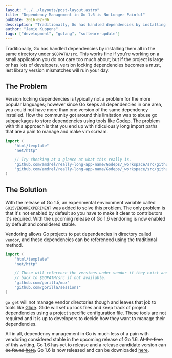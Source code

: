 ```yaml
---
layout: "../../layouts/post-layout.astro"
title: "Dependency Management in Go 1.6 is No Longer Painful"
pubDate: 2016-02-06
description: "Traditionally, Go has handled dependencies by installing them all in the same directory; but with Go 1.6, vendoring is now offical."
author: "Jamie Kuppens"
tags: ["development", "golang", "software-update"]
---
```



<OutdatedNotice />

Traditionally, Go has handled dependencies by installing them all in the same directory under
`$GOPATH/src`. This works fine if you're working on a small application you do not care too much
about; but if the project is large or has lots of developers, version locking dependencies becomes a
must, lest library version mismatches will ruin your day.

## The Problem

Version locking dependencies is typically not a problem for the more popular
languages; however since Go keeps all dependencies in one area, you could not have more than
one version of the same dependency installed. How the community got around this limitation was to
abuse go subpackages to store dependencies using tools like [Godep](https://github.com/tools/godep).
The problem with this approach is that you end up with ridiculously long import paths that are a
pain to manage and make vim scream.

```go
import (
	"html/template"
	"net/http"

	// Try checking at a glance at what this really is.
	"github.com/amdrel/really-long-app-name/Godeps/_workspace/src/github.com/gorilla/mux"
	"github.com/amdrel/really-long-app-name/Godeps/_workspace/src/github.com/gorilla/sessions"
)
```

## The Solution

With the release of Go 1.5, an experimental environment variable called `GO15VENDOREXPERIMENT` was
added to solve this problem. The only problem is that it's not enabled by default so you have to
make it clear to contributors it's required. With the upcoming release of Go 1.6 vendoring
is now enabled by default and considered stable.

Vendoring allows Go projects to put dependencies in directory called `vendor`, and these
dependencies can be referenced using the traditional method.

```go
import (
	"html/template"
	"net/http"

	// These will reference the versions under vendor if they exist and fall
	// back to $GOPATH/src if not available.
	"github.com/gorilla/mux"
	"github.com/gorilla/sessions"
)
```

`go get` will not manage vendor directories though and leaves that job to tools like
[Glide](https://github.com/Masterminds/glide). Glide will set up lock files and keep track of
project dependencies using a project specific configuration file. These tools are not required and
it is up to developers to decide how they want to manage their dependencies.

All in all, dependency management in Go is much less of a pain with vendoring considered stable in
the upcoming release of Go 1.6. ~~At the time of this writing, Go 1.6 has yet to release and a
release candidate version can be found [here](https://golang.org/dl/#unstable).~~ Go 1.6 is now
released and can be downloaded [here](https://golang.org/dl/).
